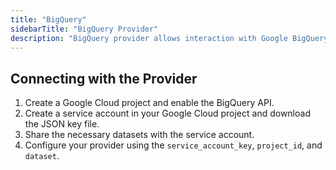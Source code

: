 ```yaml
---
title: "BigQuery"
sidebarTitle: "BigQuery Provider"
description: "BigQuery provider allows interaction with Google BigQuery for querying and managing datasets."
---
```


<AutoGeneratedSnippet />

## Connecting with the Provider

1. Create a Google Cloud project and enable the BigQuery API.
2. Create a service account in your Google Cloud project and download the JSON key file.
3. Share the necessary datasets with the service account.
4. Configure your provider using the `service_account_key`, `project_id`, and `dataset`.
